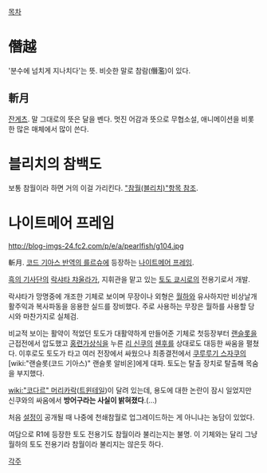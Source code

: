 [[목차]]
= 僭越 =
'분수에 넘치게 지나치다'는 뜻. 비슷한 말로 참람(僭濫)이 있다.

== 斬月 ==
[[잔게츠]].
말 그대로의 뜻은 달을 벤다. 멋진 어감과 뜻으로 무협소설, 애니메이션을 비롯한 많은 매체에서 많이 쓴다. 

= 블리치의 참백도 =
보통 참월이라 하면 거의 이걸 가리킨다. [["참월(블리치)"항목 참조]].

= 나이트메어 프레임 =
http://blog-imgs-24.fc2.com/p/e/a/pearlfish/g104.jpg

斬月. [[코드 기아스 반역의 를르슈]]에 등장하는 [[나이트메어 프레임]].

[[흑의 기사단]]의 [[락샤타 챠울라]]가, 지휘관을 맡고 있는 [[토도 쿄시로]]의 전용기로서 개발.

락샤타가 망명중에 개조한 기체로 보이며 무장이나 외형은 [[월하]]와 유사하지만 비상날개 활주익과 복사파동을 응용한 실드를 장비했다. 주로 사용하는 무장은 월하를 사용할 당시와 마찬가지로 실체검.

비교적 보이는 활약이 적었던 토도가 대활약하게 만들어준 기체로 첫등장부터 [[랜슬롯]]을 근접전에서 압도했고 [[홍련]]가상식을 누른 [[리 신쿠]]의 [[쉔후]]를 상대로도 대등한 싸움을 펼쳤다. 이후로도 토도가 타고 여러 전장에서 싸웠으나 최종결전에서 [[쿠루루기 스자쿠]]의 [wiki:"랜슬롯(코드 기아스)" 랜슬롯 알비온]에게 대파. 토도는 탈출 장치로 탈출해 목숨을 부지했다.

[[wiki:"코다르" 머리카락]]([[트윈테일]])이 달려 있는데, 용도에 대한 논란이 잠시 일었지만 신쿠와의 싸움에서 '''방어구라는 사실이 밝혀졌다'''.(…)

처음 [[설정]]이 공개될 때 나중에 천쇄참월로 업그레이드하는 게 아니냐는 농담이 있었다.

여담으로 R1에 등장한 토도 전용기도 참월이라 불리는지는 불명. 이 기체와는 달리 그냥 월하의 토도 전용기라 참월이라 불리지는 않은듯 하다.


[[각주]]
